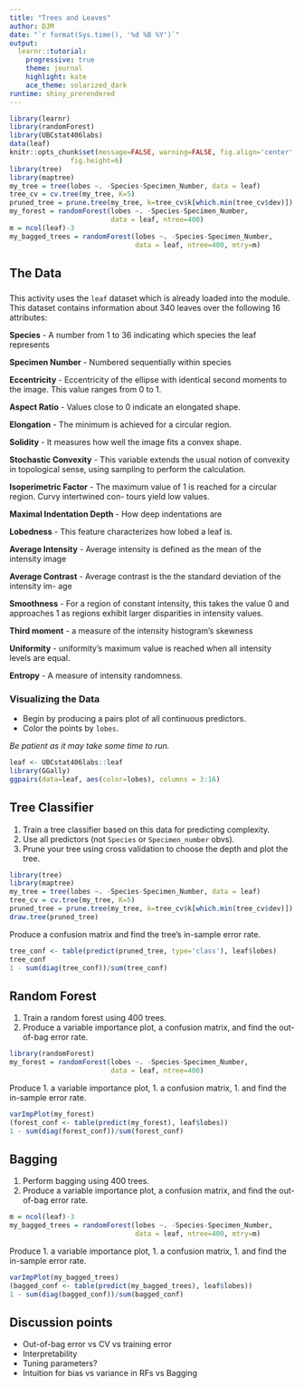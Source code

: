 ```yaml
---
title: "Trees and Leaves"
author: DJM
date: "`r format(Sys.time(), '%d %B %Y')`"
output: 
  learnr::tutorial:
    progressive: true
    theme: journal
    highlight: kate
    ace_theme: solarized_dark
runtime: shiny_prerendered
---
```


<!--
Derived from IU Stat 432 ic12.Rmd
css: "/css/tutorials.css"
-->

```r
library(learnr)
library(randomForest)
library(UBCstat406labs)
data(leaf)
knitr::opts_chunk$set(message=FALSE, warning=FALSE, fig.align='center',fig.width=10,
               fig.height=6)
library(tree)
library(maptree)
my_tree = tree(lobes ~. -Species-Specimen_Number, data = leaf)
tree_cv = cv.tree(my_tree, K=5)
pruned_tree = prune.tree(my_tree, k=tree_cv$k[which.min(tree_cv$dev)])
my_forest = randomForest(lobes ~. -Species-Specimen_Number, 
                         data = leaf, ntree=400)
m = ncol(leaf)-3
my_bagged_trees = randomForest(lobes ~. -Species-Specimen_Number, 
                               data = leaf, ntree=400, mtry=m)
```


## The Data

###

This activity uses the `leaf` dataset which is already loaded into the module.  This dataset contains information about 340 leaves over the following 16 attributes:

**Species** - A number from 1 to 36 indicating which species the leaf represents

**Specimen Number** - Numbered sequentially within species

**Eccentricity** - Eccentricity of the ellipse with identical second moments to the image. This value ranges from 0 to 1.

**Aspect Ratio** - Values close to 0 indicate an elongated shape.

**Elongation** - The minimum is achieved for a circular region.

**Solidity** - It measures how well the image fits a convex shape.

**Stochastic Convexity** - This variable extends the usual notion of convexity in topological sense, using sampling to perform the calculation.

**Isoperimetric Factor** - The maximum value of 1 is reached for a circular region. Curvy intertwined con- tours yield low values.

**Maximal Indentation Depth** - How deep indentations are

**Lobedness** - This feature characterizes how lobed a leaf is.

**Average Intensity** - Average intensity is defined as the mean of the intensity image

**Average Contrast** - Average contrast is the the standard deviation of the intensity im- age

**Smoothness** - For a region of constant intensity, this takes the value 0 and approaches 1 as regions exhibit larger disparities in intensity values.

**Third moment** - a measure of the intensity histogram’s skewness

**Uniformity** - uniformity’s maximum value is reached when all intensity levels are equal.

**Entropy** - A measure of intensity randomness.

### Visualizing the Data

* Begin by producing a pairs plot of all continuous predictors. 
* Color the points by `lobes`. 

_Be patient as it may take some time to run._

```r
leaf <- UBCstat406labs::leaf
library(GGally)
ggpairs(data=leaf, aes(color=lobes), columns = 3:16)
```


## Tree Classifier

1. Train a tree classifier based on this data for predicting complexity. 
1. Use all predictors (not `Species` or `Specimen_number` obvs). 
1. Prune your tree using cross validation to choose the depth and plot the tree.

```r
library(tree)
library(maptree)
my_tree = tree(lobes ~. -Species-Specimen_Number, data = leaf)
tree_cv = cv.tree(my_tree, K=5)
pruned_tree = prune.tree(my_tree, k=tree_cv$k[which.min(tree_cv$dev)])
draw.tree(pruned_tree)
```

Produce a confusion matrix and find the tree's in-sample error rate.

```r
tree_conf <- table(predict(pruned_tree, type='class'), leaf$lobes)
tree_conf
1 - sum(diag(tree_conf))/sum(tree_conf)
```

## Random Forest

1. Train a random forest using 400 trees. 
1. Produce a variable importance plot, a confusion matrix, and find the out-of-bag error rate.

```r
library(randomForest)
my_forest = randomForest(lobes ~. -Species-Specimen_Number, 
                         data = leaf, ntree=400)
```


Produce 
1. a variable importance plot, 
1. a confusion matrix, 
1. and find the in-sample error rate.

```r
varImpPlot(my_forest)
(forest_conf <- table(predict(my_forest), leaf$lobes))
1 - sum(diag(forest_conf))/sum(forest_conf)
```

## Bagging

1. Perform bagging using 400 trees. 
1. Produce a variable importance plot, a confusion matrix, and find the out-of-bag error rate.

```r
m = ncol(leaf)-3
my_bagged_trees = randomForest(lobes ~. -Species-Specimen_Number, 
                               data = leaf, ntree=400, mtry=m)
```


Produce 
1. a variable importance plot, 
1. a confusion matrix, 
1. and find the in-sample error rate.

```r
varImpPlot(my_bagged_trees)
(bagged_conf <- table(predict(my_bagged_trees), leaf$lobes))
1 - sum(diag(bagged_conf))/sum(bagged_conf)
```


## Discussion points

* Out-of-bag error vs CV vs training error
* Interpretability
* Tuning parameters?
* Intuition for bias vs variance in RFs vs Bagging



